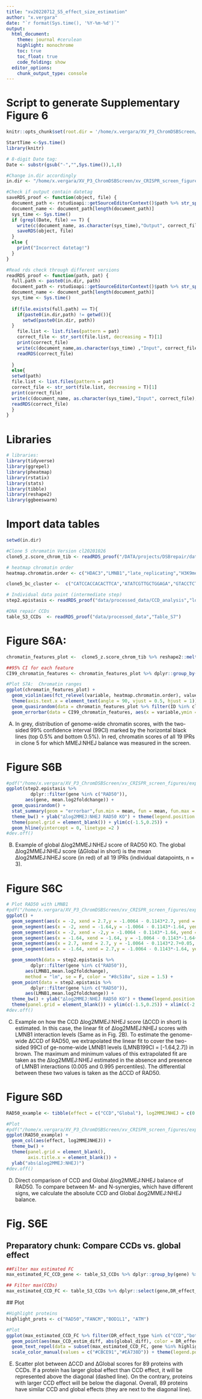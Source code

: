 ```yaml
---
title: "xv20220712_S5_effect_size_estimation"
author: "x.vergara"
date: "`r format(Sys.time(), '%Y-%m-%d')`"
output:
  html_document:
    theme: journal #cerulean
    highlight: monochrome
    toc: true
    toc_float: true
    code_folding: show
  editor_options:
    chunk_output_type: console
---
```

# Script to generate Supplementary Figure 6

```r
knitr::opts_chunk$set(root.dir = '/home/x.vergara/XV_P3_ChromDSBScreen/xv_CRISPR_screen_figures/rmarkdown/xv20210920_paper_scripts/short_version/knit_html/')

StartTime <-Sys.time()
library(knitr)

# 8-digit Date tag:
Date <- substr(gsub("-","",Sys.time()),1,8)

#Change in.dir accordingly
in.dir <- "/home/x.vergara/XV_P3_ChromDSBScreen/xv_CRISPR_screen_figures/"

#Check if output contain datetag
saveRDS_proof <- function(object, file) {
  document_path <- rstudioapi::getSourceEditorContext()$path %>% str_split(pattern = "/") %>% unlist()
  document_name <- document_path[length(document_path)]
  sys_time <- Sys.time()
  if (grepl(Date, file) == T) {
    write(c(document_name, as.character(sys_time),"Output", correct_file), file = paste0(in.dir,"log"), ncolumns = 4, sep = "\t", append = T)
    saveRDS(object, file)
  }
  else {
    print("Incorrect datetag!")
  }
}

#Read rds check through different versions
readRDS_proof <- function(path, pat) {
  full.path <- paste0(in.dir, path)
  document_path <- rstudioapi::getSourceEditorContext()$path %>% str_split(pattern = "/") %>% unlist()
  document_name <- document_path[length(document_path)]
  sys_time <- Sys.time()
  
  if(file.exists(full.path) == T){
    if(paste0(in.dir,path) != getwd()){
      setwd(paste0(in.dir, path))
  }
    file.list <- list.files(pattern = pat)
    correct_file <- str_sort(file.list, decreasing = T)[1]
    print(correct_file)
    write(c(document_name,as.character(sys_time) ,"Input", correct_file), file = paste0(in.dir,"log"), ncolumns = 4, sep = "\t", append = T)
    readRDS(correct_file)
    
  }
  else{
  setwd(path)
  file.list <- list.files(pattern = pat)
  correct_file <- str_sort(file.list, decreasing = T)[1]
  print(correct_file)
  write(c(document_name, as.character(sys_time),"Input", correct_file),file = paste0(in.dir,"log"), ncolumns = 4, sep = "\t", append = T)
  readRDS(correct_file)
  }
}
```

# Libraries
```r
# libraries:
library(tidyverse)
library(ggrepel)
library(pheatmap)
library(rstatix)
library(stats)
library(tibble)
library(reshape2)
library(ggbeeswarm)
```

# Import data tables
```r
setwd(in.dir)

#Clone 5 chromatin Version cl20201026
clone5_z.score_chrom_tib <- readRDS_proof("/DATA/projects/DSBrepair/data/R","cl20201026_ChIP_zscore_selection")

# heatmap chromatin order
heatmap.chromatin.order <- c("HDAC3","LMNB1","late_replicating","H3K9me2","H3K9me3","HDAC1","EZH2","H3K27me3","CTCF","SMC3","m5C","HDAC2","POL2","POL2AS2","H3K36me3","TTseq","Dam","H3K79me2","H2AFZ","DNAse","H3K4me3","H4K5acK8ac","H3K4me1","H3K27ac","H3K4me2")

clone5_bc_cluster <-  c("CATCCACCACACTTCA","ATATCGTTGCTGGAGA","GTACCTCTCGATAGTG","TCTTTTGAGGAGCTGA","CATTTCTGATCAATAA","TGGCCAATATTTGTCT","ACTGTCGAGTTGTCCG","GAGCGCGTCACCGGGT","GCGCACCCTTTAATTG","ACCCCTAAAGGCGCTG","CGGCCTGAAGGTCAGG","AGAAAATAATATGACG","TTGAACGCGGGCTCGG","CCGGGGACGTATGCAC","GCTAACATCACGAATC","ATACTATATTTAACGG","TATGGCTGTCGGGTAG","AGGGCGTAAAATATTT","TGTCCCTTAGTACTTT")

# Individual data point (intermediate step)
step2.epistasis <- readRDS_proof("data/processed_data/CCD_analysis","log2_MMEJNHEJ_differentials_chromatin_KO")

#DNA repair CCDs
table_S3_CCDs  <- readRDS_proof("data/processed_data","Table_S7")


```

# Figure S6A:

```r
chromatin_features_plot <-  clone5_z.score_chrom_tib %>% reshape2::melt(id.vars = c("pool","ID","binsize"))

##95% CI for each feature
CI99_chromatin_features <- chromatin_features_plot %>% dplyr::group_by(variable) %>% dplyr::summarise(CI0.5 = quantile(value, 0.005), CI99.5 = quantile(value, 0.995), range = CI99.5 - CI0.5, mean = mean(value))

#Plot S7A:  Chromatin ranges
ggplot(chromatin_features_plot) + 
  geom_violin(aes(fct_relevel(variable, heatmap.chromatin.order), value), fill = "grey70", color = "black") + theme_bw() + 
  theme(axis.text.x = element_text(angle = 90, vjust = 0.5, hjust = 1))+ 
  geom_quasirandom(data = chromatin_features_plot %>% filter(ID %in% clone5_bc_cluster), aes(fct_relevel(variable, heatmap.chromatin.order), value), color = "red", size = 1)  + 
  geom_errorbar(data = CI99_chromatin_features, aes(x = variable,ymin = CI0.5, ymax = CI99.5), color = "black", width = 0.5) 
```
A) In grey, distribution of genome-wide chromatin scores, with the two-sided 99% confidence interval (99CI) marked by the horizontal black lines (top 0.5% and bottom 0.5%). In red, chromatin scores of all 19 IPRs in clone 5 for which MMEJ:NHEJ balance was measured in the screen. 


# Figure S6B

```r
#pdf("/home/x.vergara/XV_P3_ChromDSBScreen/xv_CRISPR_screen_figures/export/xv20220117_paper_figure_short/supplementary_figures/figure_S7_effect_size/xv20231102_RAD50_global_example.pdf",width = 2, height = 3)
ggplot(step2.epistasis %>% 
         dplyr::filter(gene %in% c("RAD50")),
       aes(gene, mean.log2foldchange)) + 
  geom_quasirandom() +
  stat_summary(geom = "errorbar",fun.min = mean, fun = mean, fun.max = mean, color = "red", size = 1, width = 0.5) +
  theme_bw() + ylab("∆log2MMEJ:NHEJ RAD50 KO") + theme(legend.position = "none") +
  theme(panel.grid = element_blank()) + ylim(c(-1.5,0.25)) +
  geom_hline(yintercept = 0, linetype =2 )
#dev.off()
```
B) Example of global ∆log2MMEJ:NHEJ score of RAD50 KO. The global ∆log2MMEJ:NHEJ score (∆Global in short) is the mean ∆log2MMEJ:NHEJ score (in red) of all 19 IPRs (individual datapoints, n = 3).

# Figure S6C

```r

# Plot RAD50 with LMNB1
#pdf("/home/x.vergara/XV_P3_ChromDSBScreen/xv_CRISPR_screen_figures/export/xv20220117_paper_figure_short/supplementary_figures/figure_S7_effect_size/xv20231102_RAD50_global_example_CCD_delta.pdf",width = 4, height = 3)
ggplot() + 
  geom_segment(aes(x = -2, xend = 2.7,y = -1.0064 - 0.1143*2.7, yend = -1.0064 - 0.1143*2.7), color = "grey60", linetype = 3) +
  geom_segment(aes(x = -2, xend = -1.64,y = -1.0064 - 0.1143*-1.64, yend = -1.0064 - 0.1143*-1.64), color = "grey60", linetype = 3) +
  geom_segment(aes(x = -2, xend = -2,y = -1.0064 - 0.1143*-1.64, yend = -1.0064 - 0.1143*2.7), color = "red", linetype = 2) +
  geom_segment(aes(x = -1.64, xend = -1.64, y = -1.0064 - 0.1143*-1.64+0.05, yend = -1.0064 - 0.1143*-1.64-0.05),color = "#8c510a", size = 1.5)  +
  geom_segment(aes(x = 2.7, xend = 2.7, y = -1.0064 - 0.1143*2.7+0.05, yend = -1.0064 - 0.1143*2.7-0.05),color = "#8c510a", size = 1.5) +
  geom_segment(aes(x = -1.64, xend = 2.7,y = -1.0064 - 0.1143*-1.64, yend = -1.0064 - 0.1143*2.7),color = "#8c510a", linetype = 2) +

  geom_smooth(data = step2.epistasis %>% 
         dplyr::filter(gene %in% c("RAD50")),
       aes(LMNB1,mean.log2foldchange),
       method = "lm", se = F, color = "#8c510a", size = 1.5) +
  geom_point(data = step2.epistasis %>% 
         dplyr::filter(gene %in% c("RAD50")),
       aes(LMNB1,mean.log2foldchange)) +
  theme_bw() + ylab("∆log2MMEJ:NHEJ RAD50 KO") + theme(legend.position = "none") +
  theme(panel.grid = element_blank()) + ylim(c(-1.5,0.25)) + xlim(c(-2,3)) + geom_hline(yintercept = 0, linetype =2)
#dev.off()

```
C) Example on how the CCD ∆log2MMEJ:NHEJ score (∆CCD in short) is estimated. In this case, the linear fit of ∆log2MMEJ:NHEJ scores with LMNB1 interaction levels (Same as in Fig. 2B). To estimate the genome-wide ∆CCD of RAD50, we extrapolated the linear fit to cover the two-sided 99CI of ge-nome-wide LMNB1 levels (LMNB199CI = [-1.64,2.7]) in brown. The maximum and minimum values of this extrapolated fit are taken as the ∆log2MMEJ:NHEJ estimated in the absence and presence of LMNB1 interactions (0.005 and 0.995 percentiles). The differential between these two values is taken as the ∆CCD of RAD50.

# Figure S6D

```r
RAD50_example <- tibble(effect = c("CCD","Global"), log2MMEJNHEJ = c(0.4954,1.025))

#Plot
#pdf("/home/x.vergara/XV_P3_ChromDSBScreen/xv_CRISPR_screen_figures/export/xv20220117_paper_figure_short/supplementary_figures/figure_S7_effect_size/xv20231102_RAD50_abs_estimation.pdf",width = 2, height = 3)
ggplot(RAD50_example) +
  geom_col(aes(effect, log2MMEJNHEJ)) +
  theme_bw() +
  theme(panel.grid = element_blank(),
        axis.title.x = element_blank()) + 
  ylab("abs(∆log2MMEJ:NHEJ)")
#dev.off()

```
D) Direct comparison of CCD and Global ∆log2MMEJ:NHEJ balance of RAD50. To compare between M- and N-synergies, which have different signs, we calculate the absolute CCD and Global ∆og2MMEJ:NHEJ balance.


# Fig. S6E
## Preparatory chunk: Compare CCDs vs. global effect
```r
##Filter max estimated FC
max_estimated_FC_CCD_gene <- table_S3_CCDs %>% dplyr::group_by(gene) %>% dplyr::summarise(max_CCD_estim_diff = max(abs(CCD_estim_diff)))

## Filter max(CCDs)
max_estimated_CCD_FC <- table_S3_CCDs %>% dplyr::select(gene,DR_effect_type,global_diff, CCD_model_p_adj, global_p_adj) %>% distinct() %>% left_join(max_estimated_FC_CCD_gene)
```

## Plot
```r
#Highlight proteins
highlight_prots <- c("RAD50","FANCM","BOD1L1", "ATM")

#Plot
ggplot(max_estimated_CCD_FC %>% filter(DR_effect_type %in% c("CCD","both"))) + 
  geom_point(aes(max_CCD_estim_diff, abs(global_diff), color = DR_effect_type)) +
  geom_text_repel(data = subset(max_estimated_CCD_FC, gene %in% highlight_prots), aes(max_CCD_estim_diff, abs(global_diff), label = gene), box.padding = 2.5) +
  scale_color_manual(values = c("#CBCE91","#EA738D")) + theme(legend.position = "top") + geom_abline(linetype = 2) + labs(color = "Favored pathway") + theme_bw() + coord_fixed(xlim = c(0,2), ylim = c(0,2))
```
E) Scatter plot between ∆CCD and ∆Global scores for 89 proteins with CCDs. If a protein has larger global effect than CCD effect, it will be represented above the diagonal (dashed line). On the contrary, proteins with larger CCD effect will be below the diagonal. Overall, 89 proteins have similar CCD and global effects (they are next to the diagonal line).
